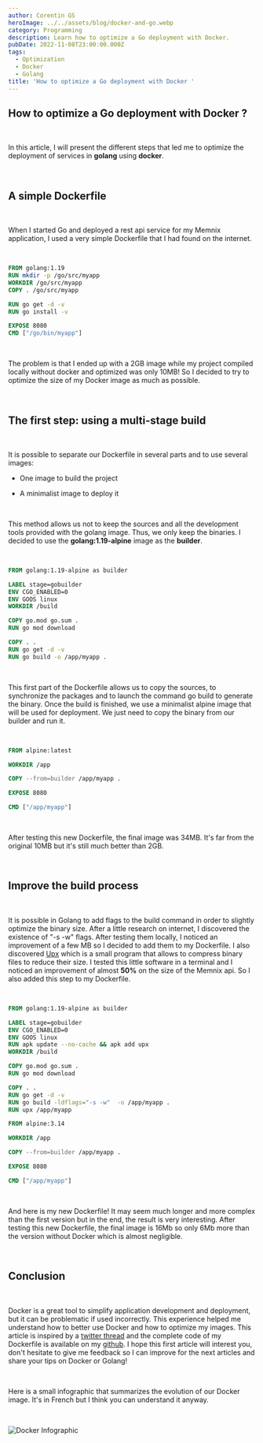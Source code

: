 ```yaml
---
author: Corentin GS
heroImage: ../../assets/blog/docker-and-go.webp
category: Programming
description: Learn how to optimize a Go deployment with Docker.
pubDate: 2022-11-08T23:00:00.000Z
tags:
  - Optimization
  - Docker
  - Golang
title: 'How to optimize a Go deployment with Docker '
---
```




## How to optimize a Go deployment with Docker ?

<br />

In this article, I will present the different steps that led me to optimize the deployment of services in **golang**
using **docker**.

<br />

## A simple Dockerfile

<br />

When I started Go and deployed a rest api service for my Memnix application, I used a very simple Dockerfile
that I had found on the internet.

<br />

```dockerfile
FROM golang:1.19
RUN mkdir -p /go/src/myapp
WORKDIR /go/src/myapp
COPY . /go/src/myapp

RUN go get -d -v
RUN go install -v

EXPOSE 8080
CMD ["/go/bin/myapp"]
```

<br />

The problem is that I ended up with a 2GB image while my project compiled locally without docker and optimized was only 10MB! So I decided to try to optimize the size of my Docker image as much as possible.

<br />

## The first step: using a multi-stage build

<br />

It is possible to separate our Dockerfile in several parts and to use several images:

* One image to build the project
* A minimalist image to deploy it

  <br />

This method allows us not to keep the sources and all the development tools provided with the golang image.
Thus, we only keep the binaries.
I decided to use the **golang:1.19-alpine** image as the **builder**.

<br />

```dockerfile
FROM golang:1.19-alpine as builder

LABEL stage=gobuilder
ENV CGO_ENABLED=0
ENV GOOS linux
WORKDIR /build

COPY go.mod go.sum .
RUN go mod download

COPY . .
RUN go get -d -v
RUN go build -o /app/myapp .
```

<br />

This first part of the Dockerfile allows us to copy the sources, to synchronize the packages and to launch the command go build to generate the binary.
Once the build is finished, we use a minimalist alpine image that will be used for deployment. We just need to copy the binary from our builder and run it.

<br />

```dockerfile
FROM alpine:latest

WORKDIR /app

COPY --from=builder /app/myapp .

EXPOSE 8080

CMD ["/app/myapp"]
```

<br />

After testing this new Dockerfile, the final image was 34MB. It's far from the original 10MB but it's still much better than 2GB.

<br />

## Improve the build process

<br />

It is possible in Golang to add flags to the build command in order to slightly optimize the binary size.
After a little research on internet, I discovered the existence of "-s -w" flags. After testing them locally, I noticed an improvement of a few MB so I decided to add them to my Dockerfile.
I also discovered <a href="https://upx.github.io/" class="font-bold underline text-accent">Upx</a> which is a small program that allows to compress binary files to reduce their size.
I tested this little software in a terminal and I noticed an improvement of almost <b>50%</b> on the size of the Memnix api. So I also added this step to my Dockerfile.

<br />

```dockerfile
FROM golang:1.19-alpine as builder

LABEL stage=gobuilder
ENV CGO_ENABLED=0
ENV GOOS linux
RUN apk update --no-cache && apk add upx
WORKDIR /build

COPY go.mod go.sum .
RUN go mod download

COPY . .
RUN go get -d -v
RUN go build -ldflags="-s -w"  -o /app/myapp .
RUN upx /app/myapp

FROM alpine:3.14

WORKDIR /app

COPY --from=builder /app/myapp .

EXPOSE 8080

CMD ["/app/myapp"]
```

<br />

And here is my new Dockerfile! It may seem much longer and more complex than the first version but in the end, the result is very interesting. After testing this new Dockerfile, the final image is 16Mb so only 6Mb more than the version without Docker which is almost negligible.

<br />

## Conclusion

<br />

Docker is a great tool to simplify application development and deployment, but it can be problematic if used incorrectly. This experience helped me understand how to better use Docker and how to optimize my images.
This article is inspired by a <a href="https://twitter.com/GSCorentinDev/status/1564536030795075585?s=20&t=l2hgvKBPDMVs4pS6um2HeA" class="font-bold underline text-accent">twitter thread</a> and the complete code of my Dockerfile is available on my <a href="https://github.com/memnix/memnix-rest/blob/e8e52b3d10731df5b2767f0d24bcdcb5d13d72e3/Dockerfile" class="font-bold underline text-accent">github</a>.
I hope this first article will interest you, don't hesitate to give me feedback so I can improve for the next articles and share your tips on Docker or Golang!

<br />

Here is a small infographic that summarizes the evolution of our Docker image.
It's in French but I think you can understand it anyway.

<br />

<Image src={imgDocker}
        alt="Docker Infographic" quality="50" loading="lazy" 
        width={500} height={800}/>